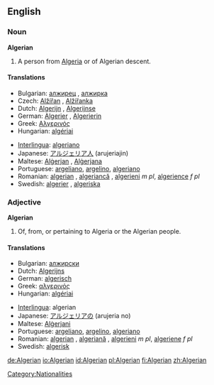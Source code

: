 ==English==

===Noun===
'''Algerian'''

# A person from [[Algeria]] or of Algerian descent.

====Translations====
{{top}}
*Bulgarian: [[алжирец]] {{m}}, [[алжирка]] {{f}}
*Czech: [[Alžířan]] {{m}}, [[Alžířanka]] {{f}}
*Dutch: [[Algerijn]] {{m}}, [[Algerijnse]] {{f}}
*German: [[Algerier]] {{m}}, [[Algerierin]] {{f}}
*Greek: [[Αλγερινός]]
*Hungarian: [[algériai]]
{{mid}}
*[[Interlingua]]: [[algeriano]]
*Japanese: [[アルジェリア人]] (arujeriajin)
*Maltese: [[Alġerjan]] {{m}}, [[Alġerjana]] {{f}}
*Portuguese: [[argeliano]], [[argelino]], [[algeriano]]
*Romanian: [[algerian]] {{m}}, [[algeriancă]] {{f}}, [[algerieni]] ''m pl'', [[algerience]] ''f pl''
*Swedish: [[algerier]] {{m}}, [[algeriska]] {{f}}
{{bottom}}

===Adjective===
'''Algerian'''

# Of, from, or pertaining to Algeria or the Algerian people.

====Translations====
{{top}}
*Bulgarian: [[алжирски]]
*Dutch: [[Algerijns]]
*German: [[algerisch]]
*Greek: [[αλγερινός]]
*Hungarian: [[algériai]]
{{mid}}
*[[Interlingua]]: algerian
*Japanese: [[アルジェリアの]] (arujeria no)
*Maltese: [[Alġerjani]] {{p}}
*Portuguese: [[argeliano]], [[argelino]], [[algeriano]]
*Romanian: [[algerian]] {{m}}, [[algeriană]] {{f}}, [[algerieni]] ''m pl'', [[algeriene]] ''f pl''
*Swedish: [[algerisk]]
{{bottom}}

[[Category:Nationalities]]

[[de:Algerian]]
[[io:Algerian]]
[[id:Algerian]]
[[pl:Algerian]]
[[fi:Algerian]]
[[zh:Algerian]]